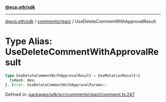 [**@ecp.eth/sdk**](../../../index.mdx)

***

[@ecp.eth/sdk](/sdk-reference/index.mdx) / [comments/react](/sdk-reference/comments/react/index.mdx) / UseDeleteCommentWithApprovalResult

# Type Alias: UseDeleteCommentWithApprovalResult

```ts
type UseDeleteCommentWithApprovalResult = UseMutationResult<{
  txHash: Hex;
}, Error, UseDeleteCommentWithApprovalParams>;
```

Defined in: [packages/sdk/src/comments/react/comment.ts:247](https://github.com/ecp-eth/comments-monorepo/blob/main/packages/sdk/src/comments/react/comment.ts#L247)
